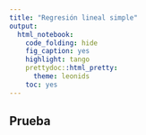 ```yaml
---
title: "Regresión lineal simple"
output: 
  html_notebook: 
    code_folding: hide
    fig_caption: yes
    highlight: tango
    prettydoc::html_pretty:
      theme: leonids
    toc: yes
---
```

## Prueba
